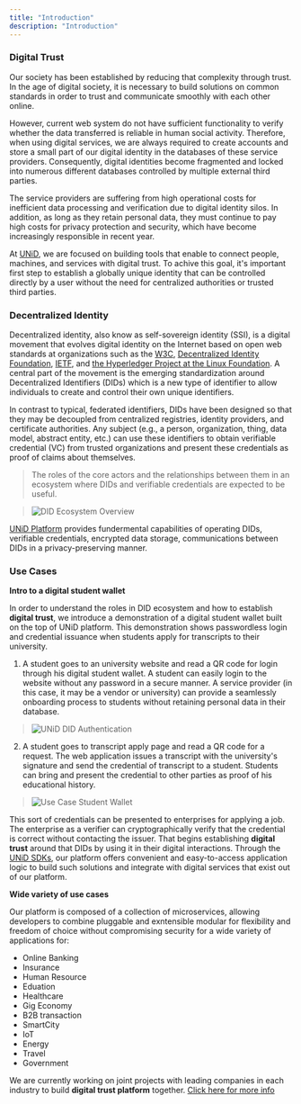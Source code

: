 ```yaml
---
title: "Introduction"
description: "Introduction"
---
```

<SEO title="UNiD" />

### Digital Trust

Our society has been established by reducing that complexity through trust. In the age of digital society, it is necessary to build solutions on common standards in order to trust and communicate smoothly with each other online.

<!--
Trust has been through three significant chapters in human history:

> We’ve moved from **local trust**, where it was based on one-to-one interactions and personal reputation.
> Next came **institutional trust**: when we went through mass urbanization and wanted to trade internationally, this local trust wasn’t scalable. So we invented institutions and institutional mechanisms.
> But over the years the flow of trust between people has dwindled while institutions have become bureaucratic, centralized and opaque.
> Technology is now taking that institutional power and distributing it, bringing us in to the third phase **distributed trust** according to Rachel Botsman.

> ![trust chapters](./assets/trust-history.png)

The institutional trust system was not designed for a digital age, and we believe that it is necessary to implement a distributed trust system on web infrastructure in order to scale digital trust to the global demand of web system and the Internet today.

-->

However, current web system do not have sufficient functionality to verify whether the data transferred is reliable in human social activity. Therefore, when using digital services, we are always required to create accounts and store a small part of our digital identity in the databases of these service providers. Consequently, digital identities become fragmented and locked into numerous different databases controlled by multiple external third parties.

The service providers are suffering from high operational costs for inefficient data processing and verification due to digital identity silos. In addition, as long as they retain personal data, they must continue to pay high costs for privacy protection and security, which have become increasingly responsible in recent year.

At [UNiD](./unid), we are focused on building tools that enable to connect people, machines, and services with digital trust. To achive this goal, it's important first step to establish a globally unique identity that can be controlled directly by a user without the need for centralized authorities or trusted third parties.

### Decentralized Identity

Decentralized identity, also know as self-sovereign identity (SSI), is a digital movement that evolves digital identity on the Internet based on open web standards at organizations such as the [W3C](https://www.w3.org/), [Decentralized Identity Foundation](https://identity.foundation/), [IETF](https://ietf.org/), and [the Hyperledger Project at the Linux Foundation](https://www.hyperledger.org/). A central part of the movement is the emerging standardization around Decentralized Identifiers (DIDs) which is a new type of identifier to allow individuals to create and control their own unique identifiers.

In contrast to typical, federated identifiers, DIDs have been designed so that they may be decoupled from centralized registries, identity providers, and certificate authorities.
Any subject (e.g., a person, organization, thing, data model, abstract entity, etc.) can use these identifiers to obtain verifiable credential (VC) from trusted organizations and present these credentials as proof of claims about themselves.

> The roles of the core actors and the relationships between them in an ecosystem where DIDs and verifiable credentials are expected to be useful.

> ![DID Ecosystem Overview](assets/did-map-2020.png)

[UNiD Platform](./unid) provides fundermental capabilities of operating DIDs, verifiable credentials, encrypted data storage, communications between DIDs in a privacy-preserving manner.

### Use Cases

**Intro to a digital student wallet**

In order to understand the roles in DID ecosystem and how to establish **digital trust**, we introduce a demonstration of a digital student wallet built on the top of UNiD platform. This demonstration shows passwordless login and credential issuance when students apply for transcripts to their university.

1. A student goes to an university website and read a QR code for login through his digital student wallet.
A student can easily login to the website without any password in a secure manner. A service provider (in this case, it may be a vendor or university) can provide a seamlessly onboarding process to students without retaining personal data in their database.

> ![UNiD DID Authentication](assets/demo-unid-login.png)

2. A student goes to transcript apply page and read a QR code for a request. The web application issues a transcript with the university's signature and send the credential of transcript to a student. Students can bring and present the credential to other parties as proof of his educational history.

> ![Use Case Student Wallet](assets/demo-unid-credential.png)

This sort of credentials can be presented to enterprises for applying a job. The enterprise as a verifier can cryptographically verify that the credential is correct without contacting the issuer. That begins establishing **digital trust** around that DIDs by using it in their digital interactions. Through the [UNiD SDKs](./unid/3-extensions), our platform offers convenient and easy-to-access application logic to build such solutions and integrate with digital services that exist out of our platform.

**Wide variety of use cases**

Our platform is composed of a collection of microservices, allowing developers to combine pluggable and exntensible modular for flexibility and freedom of choice without compromising security for a wide variety of applications for:

- Online Banking
- Insurance
- Human Resource
- Eduation
- Healthcare
- Gig Economy
- B2B transaction
- SmartCity
- IoT
- Energy
- Travel
- Government

We are currently working on joint projects with leading companies in each industry to build **digital trust platform** together. [Click here for more info](https://collabogate.com)
